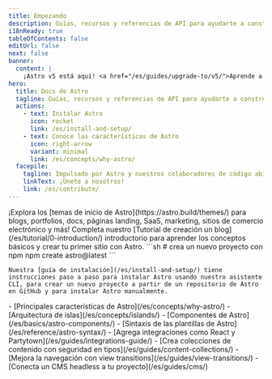 ```yaml
---
title: Empezando
description: Guías, recursos y referencias de API para ayudarte a construir con Astro - el framework web para sitios web basados en contenidos.
i18nReady: true
tableOfContents: false
editUrl: false
next: false
banner:
  content: |
    ¡Astro v5 está aquí! <a href="/es/guides/upgrade-to/v5/">Aprende a actualizar tu sitio</a>
hero:
  title: Docs de Astro
  tagline: Guías, recursos y referencias de API para ayudarte a construir con Astro.
  actions:
    - text: Instalar Astro
      icon: rocket
      link: /es/install-and-setup/
    - text: Conoce las características de Astro
      icon: right-arrow
      variant: minimal
      link: /es/concepts/why-astro/
  facepile:
    tagline: Impulsado por Astro y nuestros colaboradores de código abierto.
    linkText: ¡Únete a nosotros!
    link: /es/contribute/
---
```


<CardGrid>
  <Card title="¿Qué construirás con Astro?" icon="laptop">
    ¡Explora los [temas de inicio de Astro](https://astro.build/themes/) para blogs, portfolios, docs, páginas landing, SaaS, marketing, sitios de comercio electrónico y más!
  </Card>

  <Card title="Toma un recorrido guiado" icon="star">
    Completa nuestro [Tutorial de creación un blog](/es/tutorial/0-introduction/) introductorio para aprender los conceptos básicos y crear tu primer sitio con Astro.
  </Card>

  <SplitCard title="Comienza un nuevo proyecto" icon="rocket">
    ```sh
    # crea un nuevo proyecto con npm
    npm create astro@latest
    ```

    Nuestra [guía de instalación](/es/install-and-setup/) tiene instrucciones paso a paso para instalar Astro usando nuestro asistente CLI, para crear un nuevo proyecto a partir de un repositorio de Astro en GitHub y para instalar Astro manualmente.
  </SplitCard>

  <ListCard title="Aprende" icon="open-book">
    - [Principales características de Astro](/es/concepts/why-astro/)
    - [Arquitectura de islas](/es/concepts/islands/)
    - [Componentes de Astro](/es/basics/astro-components/)
    - [Sintaxis de las plantillas de Astro](/es/reference/astro-syntax/)
  </ListCard>

  <ListCard title="Extiende" icon="puzzle">
    - [Agrega integraciones como React y Partytown](/es/guides/integrations-guide/)
    - [Crea colecciones de contenido con seguridad en tipos](/es/guides/content-collections/)
    - [Mejora la navegación con view transitions](/es/guides/view-transitions/)
    - [Conecta un CMS headless a tu proyecto](/es/guides/cms/)
  </ListCard>
</CardGrid>

<Discord title="¿Tienes alguna pregunta o quieres participar?" cta="Únete a nuestro Discord"/>
